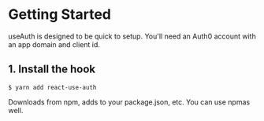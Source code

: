 
# Getting Started

useAuth is designed to be quick to setup. You'll need an Auth0 account with an app domain and client id.


## 1. Install the hook

```
$ yarn add react-use-auth
```

Downloads from npm, adds to your package.json, etc. You can use npmas well.


